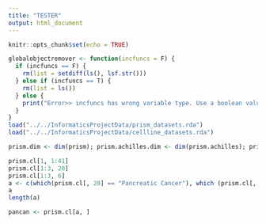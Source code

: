 ```yaml
---
title: "TESTER"
output: html_document
---
```


```r
knitr::opts_chunk$set(echo = TRUE)
```


```r
globalobjectremover <- function(incfuncs = F) {
  if (incfuncs == F) {
    rm(list = setdiff(ls(), lsf.str()))
  } else if (incfuncs == T) {
    rm(list = ls())
  } else {
    print("Error>> incfuncs has wrong variable type. Use a boolean value.")
  }
}
load("../../InformaticsProjectData/prism_datasets.rda")
load("../../InformaticsProjectData/cellline_datasets.rda")
```

```r
prism.dim <- dim(prism); prism.achilles.dim <- dim(prism.achilles); prism.cl.dim <- dim(prism.cl); prism.cnv.dim <- dim(prism.cnv); prism.exp.dim <- dim(prism.exp); prism.snv.dim <- dim(prism.snv); prism.treat.dim <- dim(prism.treat)
```

```r
prism.cl[1, 1:41]
prism.cl[1:3, 20]
prism.cl[1:3, 6]
a <- c(which(prism.cl[, 20] == "Pancreatic Cancer"), which (prism.cl[, 6] == "Pancreatic Cancer"))
a
length(a)
```

```r
pancan <- prism.cl[a, ]
```

